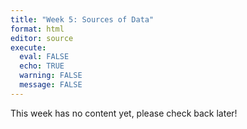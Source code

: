 ```yaml
---
title: "Week 5: Sources of Data"
format: html
editor: source
execute: 
  eval: FALSE
  echo: TRUE
  warning: FALSE
  message: FALSE
---
```


This week has no content yet, please check back later!
